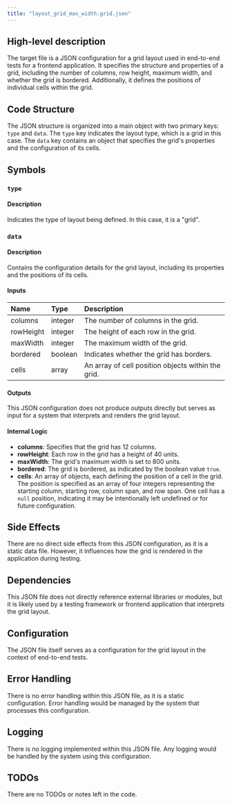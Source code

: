 ```yaml
---
title: "layout_grid_max_width.grid.json"
---
```


## High-level description

The target file is a JSON configuration for a grid layout used in end-to-end tests for a frontend application. It specifies the structure and properties of a grid, including the number of columns, row height, maximum width, and whether the grid is bordered. Additionally, it defines the positions of individual cells within the grid.

## Code Structure

The JSON structure is organized into a main object with two primary keys: `type` and `data`. The `type` key indicates the layout type, which is a grid in this case. The `data` key contains an object that specifies the grid's properties and the configuration of its cells.

## Symbols

### `type`
#### Description
Indicates the type of layout being defined. In this case, it is a "grid".

### `data`
#### Description
Contains the configuration details for the grid layout, including its properties and the positions of its cells.

#### Inputs
| Name | Type | Description |
|:-----|:-----|:------------|
| columns | integer | The number of columns in the grid. |
| rowHeight | integer | The height of each row in the grid. |
| maxWidth | integer | The maximum width of the grid. |
| bordered | boolean | Indicates whether the grid has borders. |
| cells | array | An array of cell position objects within the grid. |

#### Outputs
This JSON configuration does not produce outputs directly but serves as input for a system that interprets and renders the grid layout.

#### Internal Logic
- **columns**: Specifies that the grid has 12 columns.
- **rowHeight**: Each row in the grid has a height of 40 units.
- **maxWidth**: The grid's maximum width is set to 800 units.
- **bordered**: The grid is bordered, as indicated by the boolean value `true`.
- **cells**: An array of objects, each defining the position of a cell in the grid. The position is specified as an array of four integers representing the starting column, starting row, column span, and row span. One cell has a `null` position, indicating it may be intentionally left undefined or for future configuration.

## Side Effects

There are no direct side effects from this JSON configuration, as it is a static data file. However, it influences how the grid is rendered in the application during testing.

## Dependencies

This JSON file does not directly reference external libraries or modules, but it is likely used by a testing framework or frontend application that interprets the grid layout.

## Configuration

The JSON file itself serves as a configuration for the grid layout in the context of end-to-end tests.

## Error Handling

There is no error handling within this JSON file, as it is a static configuration. Error handling would be managed by the system that processes this configuration.

## Logging

There is no logging implemented within this JSON file. Any logging would be handled by the system using this configuration.

## TODOs

There are no TODOs or notes left in the code.